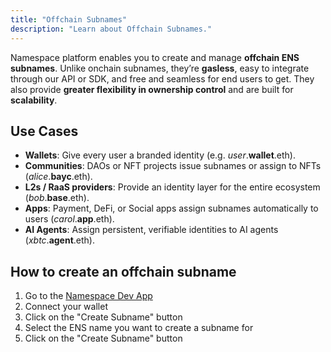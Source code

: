 ```yaml
---
title: "Offchain Subnames"
description: "Learn about Offchain Subnames."
---
```


Namespace platform enables you to create and manage **offchain ENS subnames**. Unlike onchain subnames, they’re **gasless**, easy to integrate through our API or SDK, and free and seamless for end users to get. They also provide **greater flexibility in ownership control** and are built for **scalability**.

## Use Cases

- **Wallets**: Give every user a branded identity (e.g. _user_.**wallet**.eth).
- **Communities**: DAOs or NFT projects issue subnames or assign to NFTs (_alice_.**bayc**.eth).
- **L2s / RaaS providers**: Provide an identity layer for the entire ecosystem (_bob_.**base**.eth).
- **Apps**: Payment, DeFi, or Social apps assign subnames automatically to users (_carol_.**app**.eth).
- **AI Agents**: Assign persistent, verifiable identities to AI agents (_xbtc_.**agent**.eth).

## How to create an offchain subname

1. Go to the [Namespace Dev App](https://dev.namespace.ninja/)
2. Connect your wallet
3. Click on the "Create Subname" button
4. Select the ENS name you want to create a subname for
5. Click on the "Create Subname" button